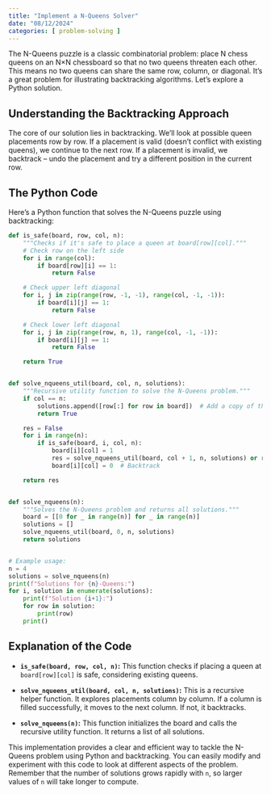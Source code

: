 ```yaml
---
title: "Implement a N-Queens Solver"
date: "08/12/2024"
categories: [ problem-solving ]
---
```


The N-Queens puzzle is a classic combinatorial problem: place N chess queens on an N×N chessboard so that no two queens threaten each other. This means no two queens can share the same row, column, or diagonal. It's a great problem for illustrating backtracking algorithms. Let's explore a Python solution.

## Understanding the Backtracking Approach

The core of our solution lies in backtracking.  We'll look at possible queen placements row by row.  If a placement is valid (doesn't conflict with existing queens), we continue to the next row. If a placement is invalid, we backtrack – undo the placement and try a different position in the current row.

## The Python Code

Here's a Python function that solves the N-Queens puzzle using backtracking:

```python
def is_safe(board, row, col, n):
    """Checks if it's safe to place a queen at board[row][col]."""
    # Check row on the left side
    for i in range(col):
        if board[row][i] == 1:
            return False

    # Check upper left diagonal
    for i, j in zip(range(row, -1, -1), range(col, -1, -1)):
        if board[i][j] == 1:
            return False

    # Check lower left diagonal
    for i, j in zip(range(row, n, 1), range(col, -1, -1)):
        if board[i][j] == 1:
            return False

    return True


def solve_nqueens_util(board, col, n, solutions):
    """Recursive utility function to solve the N-Queens problem."""
    if col == n:
        solutions.append([row[:] for row in board])  # Add a copy of the solution
        return True

    res = False
    for i in range(n):
        if is_safe(board, i, col, n):
            board[i][col] = 1
            res = solve_nqueens_util(board, col + 1, n, solutions) or res
            board[i][col] = 0  # Backtrack

    return res


def solve_nqueens(n):
    """Solves the N-Queens problem and returns all solutions."""
    board = [[0 for _ in range(n)] for _ in range(n)]
    solutions = []
    solve_nqueens_util(board, 0, n, solutions)
    return solutions


# Example usage:
n = 4
solutions = solve_nqueens(n)
print(f"Solutions for {n}-Queens:")
for i, solution in enumerate(solutions):
    print(f"Solution {i+1}:")
    for row in solution:
        print(row)
    print()

```

## Explanation of the Code

* **`is_safe(board, row, col, n)`:** This function checks if placing a queen at `board[row][col]` is safe, considering existing queens.

* **`solve_nqueens_util(board, col, n, solutions)`:** This is a recursive helper function. It explores placements column by column.  If a column is filled successfully, it moves to the next column. If not, it backtracks.

* **`solve_nqueens(n)`:** This function initializes the board and calls the recursive utility function. It returns a list of all solutions.


This implementation provides a clear and efficient way to tackle the N-Queens problem using Python and backtracking. You can easily modify and experiment with this code to look at different aspects of the problem. Remember that the number of solutions grows rapidly with `n`, so larger values of `n` will take longer to compute.